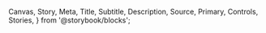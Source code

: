 
  Canvas,
  Story,
  Meta,
  Title,
  Subtitle,
  Description,
  Source,
  Primary,
  Controls,
  Stories,
} from '@storybook/blocks';


<Meta isTemplate />

<Title />
<Description />
<br />
<br />

## Standard

<div class="container">
  <span class="elem">
    <Canvas of={NveTooltipStories.Hjelpetekst} />
  </span>
</div>

## Med HTML

Bruk slot "content" for å bruke html i tooltip.

<div class="container">
  <span class="elem">
    <Canvas of={NveTooltipStories.Html} />
  </span>
</div>

## Parametere/Props

Her kan du se hvilke parametere (props) komponenten kan ta imot og se endringer i kode

<Primary />
<Controls />

